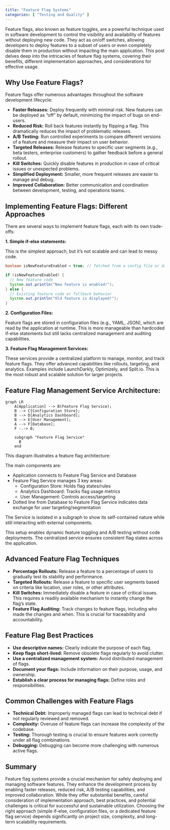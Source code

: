 ```yaml
---
title: "Feature Flag Systems"
categories: [ "Testing and Quality" ]
---
```


Feature flags, also known as feature toggles, are a powerful technique used in software development to control the visibility and availability of features without deploying new code. They act as on/off switches, allowing developers to deploy features to a subset of users or even completely disable them in production without impacting the main application. This post delves deep into the intricacies of feature flag systems, covering their benefits, different implementation approaches, and considerations for effective usage.

## Why Use Feature Flags?

Feature flags offer numerous advantages throughout the software development lifecycle:

-   **Faster Releases:** Deploy frequently with minimal risk. New features can be deployed as "off" by default, minimizing the impact of bugs on end-users.
-   **Reduced Risk:** Roll back features instantly by flipping a flag. This dramatically reduces the impact of problematic releases.
-   **A/B Testing:** Run controlled experiments to compare different versions of a feature and measure their impact on user behavior.
-   **Targeted Releases:** Release features to specific user segments (e.g., beta testers, enterprise customers) to gather feedback before a general rollout.
-   **Kill Switches:** Quickly disable features in production in case of critical issues or unexpected problems.
-   **Simplified Deployment:** Smaller, more frequent releases are easier to manage and debug.
-   **Improved Collaboration:** Better communication and coordination between development, testing, and operations teams.

## Implementing Feature Flags: Different Approaches

There are several ways to implement feature flags, each with its own trade-offs:

**1. Simple if-else statements:**

This is the simplest approach, but it's not scalable and can lead to messy code.

``` java
boolean isNewFeatureEnabled = true; // fetched from a config file or database

if (isNewFeatureEnabled) {
  // New feature code
  System.out.println("New feature is enabled!");
} else {
  // Existing feature code or fallback behavior
  System.out.println("Old feature is displayed!");
}
```

**2. Configuration Files:**

Feature flags are stored in configuration files (e.g., YAML, JSON), which are read by the application at runtime. This is more manageable than hardcoded if-else statements but still lacks centralized management and auditing capabilities.

**3. Feature Flag Management Services:**

These services provide a centralized platform to manage, monitor, and track feature flags. They offer advanced capabilities like rollouts, targeting, and analytics. Examples include LaunchDarkly, Optimizely, and Split.io. This is the most robust and scalable solution for larger projects.

## Feature Flag Management Service Architecture:

```mermaid
graph LR
    A[Application] --> B(Feature Flag Service);
    B --> C{Configuration Store};
    B --> D[Analytics Dashboard];
    B --> E[User Management];
    A --> F[Database];
    F -.-> B;

    subgraph "Feature Flag Service"
      B
    end
```

This diagram illustrates a feature flag architecture:

The main components are:

- Application connects to Feature Flag Service and Database
- Feature Flag Service manages 3 key areas:
  - Configuration Store: Holds flag states/rules
  - Analytics Dashboard: Tracks flag usage metrics
  - User Management: Controls access/targeting
- Dotted line from Database to Feature Flag Service indicates data exchange for user targeting/segmentation

The Service is isolated in a subgraph to show its self-contained nature while still interacting with external components.

This setup enables dynamic feature toggling and A/B testing without code deployments. The centralized service ensures consistent flag states across the application.

## Advanced Feature Flag Techniques

-   **Percentage Rollouts:** Release a feature to a percentage of users to gradually test its stability and performance.
-   **Targeted Rollouts:** Release a feature to specific user segments based on criteria like location, user roles, or other attributes.
-   **Kill Switches:** Immediately disable a feature in case of critical issues. This requires a readily available mechanism to instantly change the flag's state.
-   **Feature Flag Auditing:** Track changes to feature flags, including who made the changes and when. This is crucial for traceability and accountability.

## Feature Flag Best Practices

-   **Use descriptive names:** Clearly indicate the purpose of each flag.
-   **Keep flags short-lived:** Remove obsolete flags regularly to avoid clutter.
-   **Use a centralized management system:** Avoid distributed management of flags.
-   **Document your flags:** Include information on their purpose, usage, and ownership.
-   **Establish a clear process for managing flags:** Define roles and responsibilities.

## Common Challenges with Feature Flags

-   **Technical Debt:** Improperly managed flags can lead to technical debt if not regularly reviewed and removed.
-   **Complexity:** Overuse of feature flags can increase the complexity of the codebase.
-   **Testing:** Thorough testing is crucial to ensure features work correctly under all flag combinations.
-   **Debugging:** Debugging can become more challenging with numerous active flags.

## Summary

Feature flag systems provide a crucial mechanism for safely deploying and managing software features. They enhance the development process by enabling faster releases, reduced risk, A/B testing capabilities, and improved collaboration. While they offer substantial benefits, careful consideration of implementation approach, best practices, and potential challenges is critical for successful and sustainable utilization. Choosing the right approach (simple if-else, configuration files, or a dedicated feature flag service) depends significantly on project size, complexity, and long-term scalability requirements.